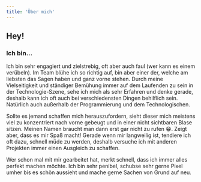 ```yaml
---
title: 'Über mich'
---
```


## Hey!

### Ich bin…

Ich bin sehr engagiert und zielstrebig, oft aber auch faul (wer kann es einem verübeln).
Im Team blühe ich so richtig auf, bin aber einer der, welche am liebsten das Sagen haben
und ganz vorne stehen. Durch meine Vielseitigkeit und ständiger Bemühung immer auf dem
Laufenden zu sein in der Technologie-Szene, sehe ich mich als sehr Erfahren und denke
gerade, deshalb kann ich oft auch bei verschiedensten Dingen behilflich sein. Natürlich
auch außerhalb der Programmierung und dem Technologischen.

Sollte es jemand schaffen mich herauszufordern, sieht dieser mich meistens viel zu
konzentriert nach vorne gebeugt und in einer nicht sichtbaren Blase sitzen. Meinen Namen
braucht man dann erst gar nicht zu rufen 😁. Zeigt aber, dass es mir Spaß macht! Gerade
wenn mir langweilig ist, tendiere ich oft dazu, schnell müde zu werden, deshalb versuche
ich mit anderen Projekten immer einen Ausgleich zu schaffen.

Wer schon mal mit mir gearbeitet hat, merkt schnell, dass ich immer alles perfekt machen
möchte. Ich bin sehr penibel, schubse sehr gerne Pixel umher bis es schön aussieht und
mache gerne Sachen von Grund auf neu.
